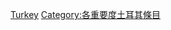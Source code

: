 {{Emptycat}}
{{Articles by Importance|topic=土耳其|project=土耳其|format=toc}}

[[Category:低重要度条目|Turkey]]
[[Category:各重要度土耳其條目‎|Category:各重要度土耳其條目‎]]